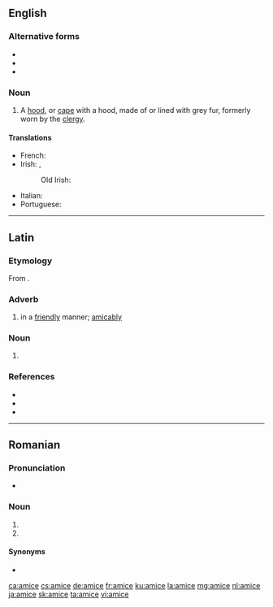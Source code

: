{{also|Âmice}}
==English==

===Alternative forms===
* {{l|en|almuce}}
* {{l|en|amess}}
* {{l|en|amyss}}

===Noun===
{{en-noun}}

# A [[hood]], or [[cape]] with a hood, made of or lined with grey fur, formerly worn by the [[clergy]].

====Translations====
{{trans-top|hood, or cape with a hood, formerly worn by the clergy}}
* French: {{t+|fr|amict|m}}
* Irish: {{t|ga|aimicín|m}}, {{t|ga|miocht|m}}
*: Old Irish: {{t|sga|micht|m}}
{{trans-mid}}
* Italian: {{t+|it|amitto|m}}
* Portuguese: {{t+|pt|amicto|m}}
{{trans-bottom}}

{{Webster 1913}}

----

==Latin==

===Etymology===
From {{m|la|amīcus||friendly, amicable}}.

===Adverb===
{{la-adv|amīcē}}

# in a [[friendly]] manner; [[amicably]]

===Noun===
{{la-noun-form|amīce|g=m}}

# {{inflection of|amīcus||voc|s|lang=la}}

===References===
* {{R:L&S}}
* {{R:Elementary Lewis}}
* {{R:Gaffiot}}

----

==Romanian==

===Pronunciation===
* {{IPA|[ aˈmit͡ʃe ]|lang=ro}}

===Noun===
{{head|ro|noun form|g=f-p}}

# {{plural of|amică|lang=ro}}
# {{inflection of|amic||voc|s|lang=ro}}

====Synonyms====
* {{l|ro|prietene}}

[[ca:amice]]
[[cs:amice]]
[[de:amice]]
[[fr:amice]]
[[ku:amice]]
[[la:amice]]
[[mg:amice]]
[[nl:amice]]
[[ja:amice]]
[[sk:amice]]
[[ta:amice]]
[[vi:amice]]